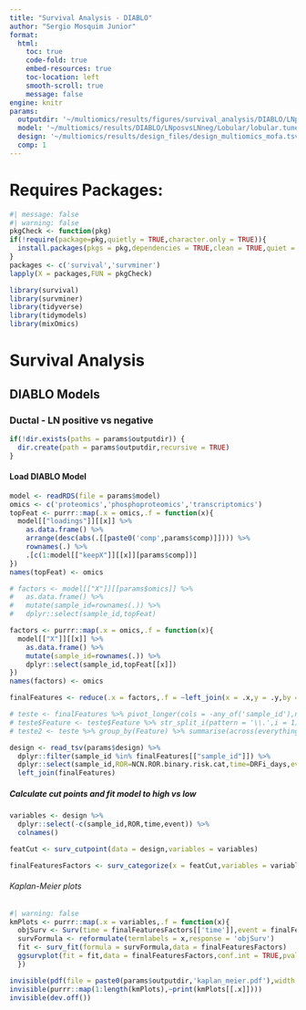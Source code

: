 ```yaml
---
title: "Survival Analysis - DIABLO"
author: "Sergio Mosquim Junior"
format:
  html:
    toc: true
    code-fold: true
    embed-resources: true
    toc-location: left
    smooth-scroll: true
    message: false
engine: knitr
params:
  outputdir: '~/multiomics/results/figures/survival_analysis/DIABLO/LNposvsLNneg/Lobular/'
  model: '~/multiomics/results/DIABLO/LNposvsLNneg/Lobular/lobular.tune2.gzip'
  design: '~/multiomics/results/design_files/design_multiomics_mofa.tsv'
  comp: 1
---
```


# Requires Packages:

```r
#| message: false
#| warning: false
pkgCheck <- function(pkg)
if(!require(package=pkg,quietly = TRUE,character.only = TRUE)){
  install.packages(pkgs = pkg,dependencies = TRUE,clean = TRUE,quiet = TRUE)
}
packages <- c('survival','survminer')
lapply(X = packages,FUN = pkgCheck)

library(survival)
library(survminer)
library(tidyverse)
library(tidymodels)
library(mixOmics)
```

# Survival Analysis
## DIABLO Models
### Ductal - LN positive vs negative
```r
if(!dir.exists(paths = params$outputdir)) {
  dir.create(path = params$outputdir,recursive = TRUE)
}
```

#### Load DIABLO Model
```r
model <- readRDS(file = params$model)
omics <- c('proteomics','phosphoproteomics','transcriptomics')
topFeat <- purrr::map(.x = omics,.f = function(x){
  model[["loadings"]][[x]] %>% 
    as.data.frame() %>% 
    arrange(desc(abs(.[[paste0('comp',params$comp)]]))) %>% 
    rownames(.) %>% 
    .[c(1:model[["keepX"]][[x]][params$comp])]
})
names(topFeat) <- omics

# factors <- model[["X"]][[params$omics]] %>% 
#   as.data.frame() %>% 
#   mutate(sample_id=rownames(.)) %>% 
#   dplyr::select(sample_id,topFeat)

factors <- purrr::map(.x = omics,.f = function(x){
  model[["X"]][[x]] %>% 
    as.data.frame() %>% 
    mutate(sample_id=rownames(.)) %>% 
    dplyr::select(sample_id,topFeat[[x]])
})
names(factors) <- omics

finalFeatures <- reduce(.x = factors,.f = ~left_join(x = .x,y = .y,by = 'sample_id'))

# teste <- finalFeatures %>% pivot_longer(cols = -any_of('sample_id'),names_to = 'Feature',values_to = 'value') %>% pivot_wider(id_cols = Feature,names_from = sample_id,values_from = value) 
# teste$Feature <- teste$Feature %>% str_split_i(pattern = '\\.',i = 1)
# teste2 <- teste %>% group_by(Feature) %>% summarise(across(everything(),~median(.x,na.rm=TRUE))) %>% pivot_longer(cols = -any_of('Feature'),names_to = 'sample_id') %>% pivot_wider(id_cols = sample_id,names_from = Feature)

design <- read_tsv(params$design) %>% 
  dplyr::filter(sample_id %in% finalFeatures[["sample_id"]]) %>% 
  dplyr::select(sample_id,ROR=NCN.ROR.binary.risk.cat,time=DRFi_days,event=DRFi_event) %>% 
  left_join(finalFeatures)
```

##### Calculate cut points and fit model to high vs low
```r
variables <- design %>% 
  dplyr::select(-c(sample_id,ROR,time,event)) %>% 
  colnames()

featCut <- surv_cutpoint(data = design,variables = variables)

finalFeaturesFactors <- surv_categorize(x = featCut,variables = variables,labels = c('Low','High')) %>% cbind(.,ROR=design$ROR)
```

###### Kaplan-Meier plots
```r
#| warning: false
kmPlots <- purrr::map(.x = variables,.f = function(x){
  objSurv <- Surv(time = finalFeaturesFactors[['time']],event = finalFeaturesFactors[['event']])
  survFormula <- reformulate(termlabels = x,response = 'objSurv')
  fit <- surv_fit(formula = survFormula,data = finalFeaturesFactors)
  ggsurvplot(fit = fit,data = finalFeaturesFactors,conf.int = TRUE,pval = TRUE,pval.method = TRUE,surv.median.line = 'hv',risk.table = TRUE)
  })
```
```r
invisible(pdf(file = paste0(params$outputdir,'kaplan_meier.pdf'),width = 20,height = 10,onefile = TRUE))
invisible(purrr::map(1:length(kmPlots),~print(kmPlots[[.x]])))
invisible(dev.off())
```

